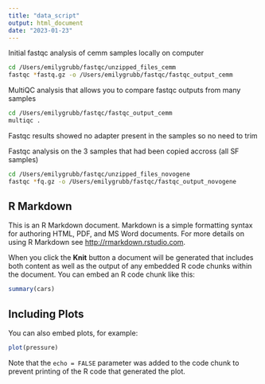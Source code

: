 ```yaml
---
title: "data_script"
output: html_document
date: "2023-01-23"
---
```


Initial fastqc analysis of cemm samples locally on computer
```bash
cd /Users/emilygrubb/fastqc/unzipped_files_cemm
fastqc *fastq.gz -o /Users/emilygrubb/fastqc/fastqc_output_cemm
```

MultiQC analysis that allows you to compare fastqc outputs from many samples
```bash
cd /Users/emilygrubb/fastqc/fastqc_output_cemm
multiqc . 
```
Fastqc results showed no adapter present in the samples so no need to trim

Fastqc analysis on the 3 samples that had been copied accross (all SF samples)
```bash
cd /Users/emilygrubb/fastqc/unzipped_files_novogene
fastqc *fq.gz -o /Users/emilygrubb/fastqc/fastqc_output_novogene
```



## R Markdown

This is an R Markdown document. Markdown is a simple formatting syntax for authoring HTML, PDF, and MS Word documents. For more details on using R Markdown see <http://rmarkdown.rstudio.com>.

When you click the **Knit** button a document will be generated that includes both content as well as the output of any embedded R code chunks within the document. You can embed an R code chunk like this:

```r
summary(cars)
```

## Including Plots

You can also embed plots, for example:

```r
plot(pressure)
```

Note that the `echo = FALSE` parameter was added to the code chunk to prevent printing of the R code that generated the plot.
